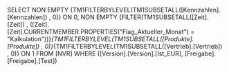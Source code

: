 SELECT NON EMPTY {TM1FILTERBYLEVEL(TM1SUBSETALL([Kennzahlen].[Kennzahlen]) , 0)} ON 0, NON EMPTY {FILTER(TM1SUBSETALL([Zeit].[Zeit]) , ([Zeit].[Zeit].CURRENTMEMBER.PROPERTIES("Flag_Aktueller_Monat") = "Kalkulation"))}*{TM1FILTERBYLEVEL(TM1SUBSETALL([Produkte].[Produkte]) , 0)}*{TM1FILTERBYLEVEL(TM1SUBSETALL([Vertrieb].[Vertrieb]) , 0)} ON 1 FROM [NVR] WHERE ([Version].[Version].[Ist_EUR], [Freigabe].[Freigabe].[Test])